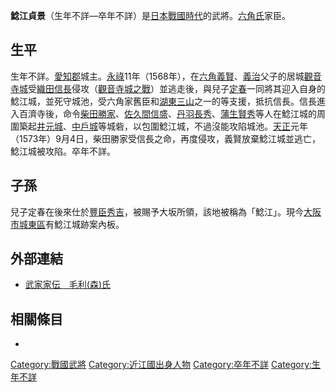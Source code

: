 {{unreferenced|time=2016-10-30T09:38:52+00:00}}
{{日本武士
|名稱= 鯰江 貞景
|圖片名稱= 
|圖片大小= 
|圖片說明= 
|時代= [[日本戰國時代|日本戰國時代]]
|出生日期= 不詳
|出生地點= 
|逝世日期= 不詳
|逝世地點= 
|假名= 
|羅馬字= 
|幼名= 
|改名= 
|别名= 定秀<BR>滿介（通稱）
|諡号= 
|神号= 
|戒名= 
|洗禮名= 
|墓所= 
|朝廷官位= [[備前守|備前守]]
|幕府職位= 
|主君= [[六角義賢|六角義賢]]
|藩= 
|氏族= {{tsl|ja|鯰江氏}}
|父母= 父：[[鯰江為定|鯰江為定]]
|養父= 
|養母= 
|兄弟= 弟：[[鯰江氏秀|氏秀]]、[[鯰江貞治|貞治]]、[[鯰江貞種|貞種]]、[[鯰江貞豐|貞豐]]
|姐妹= 
|正室= 不詳
|側室= 
|嗣子= [[森定春|森定春]]（備前守）、[[鯰江定景|定景]]、[[鯰江秀國|秀國]]、[[鯰江定興|定興]]、[[鯰江政次|政次]]、[[森高次|森高次]]
|嗣女= 
|養子= 
|養女= 
}}
{{japanese|japanese=鯰江 貞景|kana=なまずえ さだかげ|romaji=Namazue Sadakage}}
'''鯰江貞景'''（生年不詳—卒年不詳）是[[日本戰國時代|日本戰國時代]]的武將。[[六角氏|六角氏]]家臣。

== 生平 ==
生年不詳。[[愛知郡_(滋賀縣)|愛知郡]]{{tsl|ja|鯰江城}}城主。[[永祿|永祿]]11年（1568年），在[[六角義賢|六角義賢]]、[[六角義治|義治]]父子的居城[[觀音寺城|觀音寺城]]受[[織田信長|織田信長]]侵攻（[[觀音寺城之戰|觀音寺城之戰]]）並逃走後，與兒子[[森定春|定春]]一同將其迎入自身的鯰江城，並死守城池，受六角家舊臣和[[湖東三山|湖東三山]]之一的{{tsl|ja|百済寺|百濟寺}}等支援，抵抗信長。信長進入百濟寺後，命令[[柴田勝家|柴田勝家]]、[[佐久間信盛|佐久間信盛]]、[[丹羽長秀|丹羽長秀]]、[[蒲生賢秀|蒲生賢秀]]等人在鯰江城的周圍築起[[井元城|井元城]]、[[中戶城|中戶城]]等城砦，以包圍鯰江城，不過沒能攻陷城池。[[天正_(日本)|天正]]元年（1573年）9月4日，柴田勝家受信長之命，再度侵攻，義賢放棄鯰江城並逃亡，鯰江城被攻陷。卒年不詳。

== 子孫 ==
兒子定春在後來仕於[[豐臣秀吉|豐臣秀吉]]，被賜予大坂所領，該地被稱為「鯰江」。現今[[大阪市|大阪市]][[城東區_(大阪市)|城東區]]有鯰江城跡案內板。

== 外部連結 ==
*[http://www2.harimaya.com/sengoku/html/m_mouri.html 武家家伝＿毛利(森)氏] {{Wayback|url=http://www2.harimaya.com/sengoku/html/m_mouri.html |date=20151026232027 }}

== 相關條目 ==
*{{tsl|ja|鯰江氏}}

[[Category:戰國武將|Category:戰國武將]]
[[Category:近江國出身人物|Category:近江國出身人物]]
[[Category:卒年不詳|Category:卒年不詳]]
[[Category:生年不詳|Category:生年不詳]]